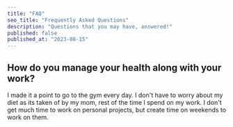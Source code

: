 ```yaml
---
title: "FAQ"
seo_title: "Frequently Asked Questions"
description: "Questions that you may have, answered!"
published: false
published_at: "2023-08-15"
---
```


## How do you manage your health along with your work?

I made it a point to go to the gym every day.
I don't have to worry about my diet as its taken of by my mom, rest of the time I spend on my work.
I don't get much time to work on personal projects, but create time on weekends to work on them.
